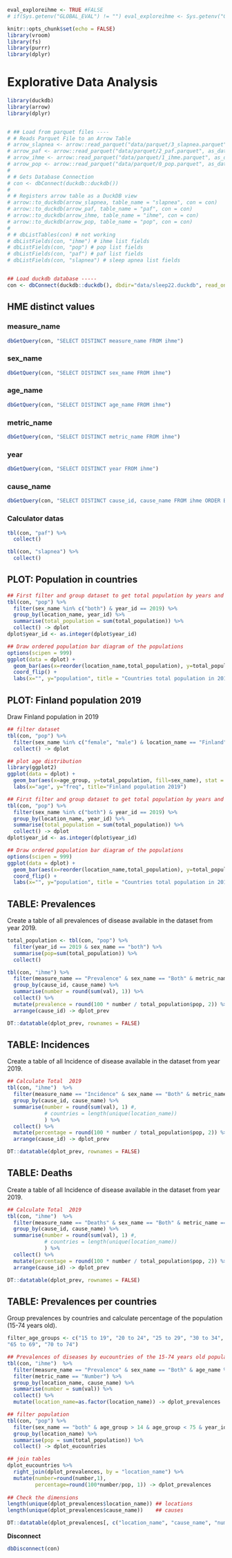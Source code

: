 ```r
eval_exploreihme <- TRUE #FALSE
# if(Sys.getenv("GLOBAL_EVAL") != "") eval_exploreihme <- Sys.getenv("GLOBAL_EVAL")
```


```r
knitr::opts_chunk$set(echo = FALSE)
library(vroom)
library(fs)
library(purrr)
library(dplyr)
```


# Explorative Data Analysis

```r
library(duckdb)
library(arrow)
library(dplyr)


# ## Load from parquet files ----
# # Reads Parquet File to an Arrow Table
# arrow_slapnea <- arrow::read_parquet("data/parquet/3_slapnea.parquet", as_data_frame = FALSE)
# arrow_paf <- arrow::read_parquet("data/parquet/2_paf.parquet", as_data_frame = FALSE)
# arrow_ihme <- arrow::read_parquet("data/parquet/1_ihme.parquet", as_data_frame = FALSE)
# arrow_pop <- arrow::read_parquet("data/parquet/0_pop.parquet", as_data_frame = FALSE)
# 
# # Gets Database Connection
# con <- dbConnect(duckdb::duckdb())
# 
# # Registers arrow table as a DuckDB view
# arrow::to_duckdb(arrow_slapnea, table_name = "slapnea", con = con)
# arrow::to_duckdb(arrow_paf, table_name = "paf", con = con)
# arrow::to_duckdb(arrow_ihme, table_name = "ihme", con = con)
# arrow::to_duckdb(arrow_pop, table_name = "pop", con = con)
# 
# # dbListTables(con) # not working
# dbListFields(con, "ihme") # ihme list fields
# dbListFields(con, "pop") # pop list fields
# dbListFields(con, "paf") # paf list fields  
# dbListFields(con, "slapnea") # sleep apnea list fields


## Load duckdb database -----
con <- dbConnect(duckdb::duckdb(), dbdir="data/sleep22.duckdb", read_only=TRUE)
```

## HME distinct values


### measure_name

```r
dbGetQuery(con, "SELECT DISTINCT measure_name FROM ihme")
```

### sex_name

```r
dbGetQuery(con, "SELECT DISTINCT sex_name FROM ihme")
```

### age_name

```r
dbGetQuery(con, "SELECT DISTINCT age_name FROM ihme")
```

### metric_name

```r
dbGetQuery(con, "SELECT DISTINCT metric_name FROM ihme")
```

### year

```r
dbGetQuery(con, "SELECT DISTINCT year FROM ihme")
```

### cause_name

```r
dbGetQuery(con, "SELECT DISTINCT cause_id, cause_name FROM ihme ORDER BY cause_id")
```

### Calculator datas

```r
tbl(con, "paf") %>% 
  collect()
```
```r
tbl(con, "slapnea") %>% 
  collect()
```

## PLOT: Population in countries

```r
## First filter and group dataset to get total population by years and countries
tbl(con, "pop") %>% 
  filter(sex_name %in% c("both") & year_id == 2019) %>% 
  group_by(location_name, year_id) %>% 
  summarise(total_population = sum(total_population)) %>% 
  collect() -> dplot
dplot$year_id <- as.integer(dplot$year_id)

## Draw ordered population bar diagram of the populations
options(scipen = 999)
ggplot(data = dplot) +
  geom_bar(aes(x=reorder(location_name,total_population), y=total_population, group=year_id), position="dodge", stat="identity") +
  coord_flip() +
  labs(x="", y="population", title = "Countries total population in 2019")
```

## PLOT: Finland population 2019

Draw Finland population in 2019

```r
## filter dataset
tbl(con, "pop") %>% 
  filter(sex_name %in% c("female", "male") & location_name == "Finland" & year_id == 2019) %>% 
  collect() -> dplot

## plot age distribution
library(ggplot2)
ggplot(data = dplot) +
  geom_bar(aes(x=age_group, y=total_population, fill=sex_name), stat = "identity") + 
  labs(x="age", y="freq", title="Finland population 2019")
```



```r
## First filter and group dataset to get total population by years and countries
tbl(con, "pop") %>% 
  filter(sex_name %in% c("both") & year_id == 2019) %>% 
  group_by(location_name, year_id) %>% 
  summarise(total_population = sum(total_population)) %>% 
  collect() -> dplot
dplot$year_id <- as.integer(dplot$year_id)

## Draw ordered population bar diagram of the populations
options(scipen = 999)
ggplot(data = dplot) +
  geom_bar(aes(x=reorder(location_name,total_population), y=total_population, group=year_id), position="dodge", stat="identity") +
  coord_flip() +
  labs(x="", y="population", title = "Countries total population in 2019")
```




## TABLE: Prevalences

Create a table of all prevalences of disease available in the dataset from year 2019. 

```r
total_population <- tbl(con, "pop") %>% 
  filter(year_id == 2019 & sex_name == "both") %>% 
  summarise(pop=sum(total_population)) %>% 
  collect()

tbl(con, "ihme") %>% 
  filter(measure_name == "Prevalence" & sex_name == "Both" & metric_name == "Number") %>% 
  group_by(cause_id, cause_name) %>% 
  summarise(number = round(sum(val), 1)) %>% 
  collect() %>% 
  mutate(prevalence = round(100 * number / total_population$pop, 2)) %>% 
  arrange(cause_id) -> dplot_prev
```

```r
DT::datatable(dplot_prev, rownames = FALSE)
```


## TABLE: Incidences

Create a table of all Incidence of disease available in the dataset from year 2019. 

```r
## Calculate Total  2019
tbl(con, "ihme")  %>% 
  filter(measure_name == "Incidence" & sex_name == "Both" & metric_name == "Number") %>% 
  group_by(cause_id, cause_name) %>% 
  summarise(number = round(sum(val), 1) #,
            # countries = length(unique(location_name))
            ) %>% 
  collect() %>% 
  mutate(percentage = round(100 * number / total_population$pop, 2)) %>% 
  arrange(cause_id) -> dplot_prev
```

```r
DT::datatable(dplot_prev, rownames = FALSE)
```


## TABLE: Deaths

Create a table of all Incidence of disease available in the dataset from year 2019. 

```r
## Calculate Total  2019
tbl(con, "ihme")  %>% 
  filter(measure_name == "Deaths" & sex_name == "Both" & metric_name == "Number") %>% 
  group_by(cause_id, cause_name) %>% 
  summarise(number = round(sum(val), 1) #,
            # countries = length(unique(location_name))
            ) %>% 
  collect() %>% 
  mutate(percentage = round(100 * number / total_population$pop, 2)) %>% 
  arrange(cause_id) -> dplot_prev
```

```r
DT::datatable(dplot_prev, rownames = FALSE)
```

## TABLE: Prevalences per countries

Group prevalences by countries and calculate percentage of the population (15-74 years old).

```r
filter_age_groups <- c("15 to 19", "20 to 24", "25 to 29", "30 to 34", "35 to 39", "40 to 44", "45 to 49", "50 to 54", "55 to 59", "60 to 64",
"65 to 69", "70 to 74")

## Prevalences of diseases by eucountries of the 15-74 years old population
tbl(con, "ihme")  %>% 
  filter(measure_name == "Prevalence" & sex_name == "Both" & age_name %in% filter_age_groups) %>% 
  filter(metric_name == "Number") %>% 
  group_by(location_name, cause_name) %>% 
  summarise(number = sum(val)) %>% 
  collect() %>% 
  mutate(location_name=as.factor(location_name)) -> dplot_prevalences

## filter population 
tbl(con, "pop") %>% 
  filter(sex_name == "both" & age_group > 14 & age_group < 75 & year_id == 2019) %>% 
  group_by(location_name) %>% 
  summarise(pop = sum(total_population)) %>% 
  collect() -> dplot_eucountries

## join tables
dplot_eucountries %>% 
  right_join(dplot_prevalences, by = "location_name") %>% 
  mutate(number=round(number,1),
         percentage=round(100*number/pop, 1)) -> dplot_prevalences
  
## Check the dimensions 
length(unique(dplot_prevalences$location_name)) ## locations
length(unique(dplot_prevalences$cause_name))    ## causes
```

```r
DT::datatable(dplot_prevalences[, c("location_name", "cause_name", "number", "percentage")], filter = 'top', rownames = FALSE )
```

**Disconnect**

```r
dbDisconnect(con)
```

